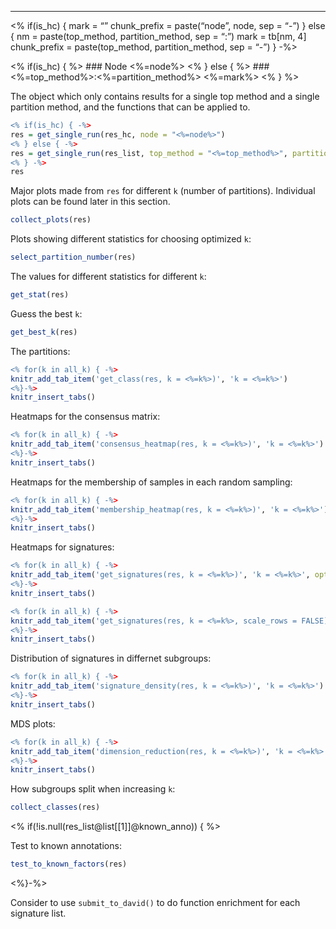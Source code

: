 
---------------------------------------------------

<% 
if(is_hc) {
	mark = ""
	chunk_prefix = paste("node", node, sep = "-")
} else {
	nm = paste(top_method, partition_method, sep = ":")
	mark = tb[nm, 4]
	chunk_prefix = paste(top_method, partition_method, sep = "-")
} -%>

<% if(is_hc) { %>
### Node <%=node%>
<% } else { %>
### <%=top_method%>:<%=partition_method%> <%=mark%>
<% } %>

The object which only contains results for a single top method and a single partition method,
and the functions that can be applied to.

```r
<% if(is_hc) { -%>
res = get_single_run(res_hc, node = "<%=node%>")
<% } else { -%>
res = get_single_run(res_list, top_method = "<%=top_method%>", partition_method = "<%=partition_method%>")
<% } -%>
res
```

Major plots made from `res` for different `k` (number of partitions). Individual plots can be found
later in this section.


```r
collect_plots(res)
```

Plots showing different statistics for choosing optimized `k`:

```r
select_partition_number(res)
```

The values for different statistics for different `k`:

```r
get_stat(res)
```

Guess the best `k`:

```r
get_best_k(res)
```

The partitions:

```r
<% for(k in all_k) { -%>
knitr_add_tab_item('get_class(res, k = <%=k%>)', 'k = <%=k%>')
<%}-%>
knitr_insert_tabs()
```

Heatmaps for the consensus matrix:

```r
<% for(k in all_k) { -%>
knitr_add_tab_item('consensus_heatmap(res, k = <%=k%>)', 'k = <%=k%>')
<%}-%>
knitr_insert_tabs()
```

Heatmaps for the membership of samples in each random sampling:

```r
<% for(k in all_k) { -%>
knitr_add_tab_item('membership_heatmap(res, k = <%=k%>)', 'k = <%=k%>')
<%}-%>
knitr_insert_tabs()
```

Heatmaps for signatures:

```r
<% for(k in all_k) { -%>
knitr_add_tab_item('get_signatures(res, k = <%=k%>)', 'k = <%=k%>', opt = 'results = "hide"')
<%}-%>
knitr_insert_tabs()
```

```r
<% for(k in all_k) { -%>
knitr_add_tab_item('get_signatures(res, k = <%=k%>, scale_rows = FALSE)', 'k = <%=k%>')
<%}-%>
knitr_insert_tabs()
```

Distribution of signatures in differnet subgroups:

```r
<% for(k in all_k) { -%>
knitr_add_tab_item('signature_density(res, k = <%=k%>)', 'k = <%=k%>')
<%}-%>
knitr_insert_tabs()
```

MDS plots:

```r
<% for(k in all_k) { -%>
knitr_add_tab_item('dimension_reduction(res, k = <%=k%>)', 'k = <%=k%>')
<%}-%>
knitr_insert_tabs()
```

How subgroups split when increasing `k`:

```r
collect_classes(res)
```

<% if(!is.null(res_list@list[[1]]@known_anno)) { %>
	
Test to known annotations:

```r
test_to_known_factors(res)
```

<%}-%>


Consider to use `submit_to_david()` to do function enrichment for each signature list.

